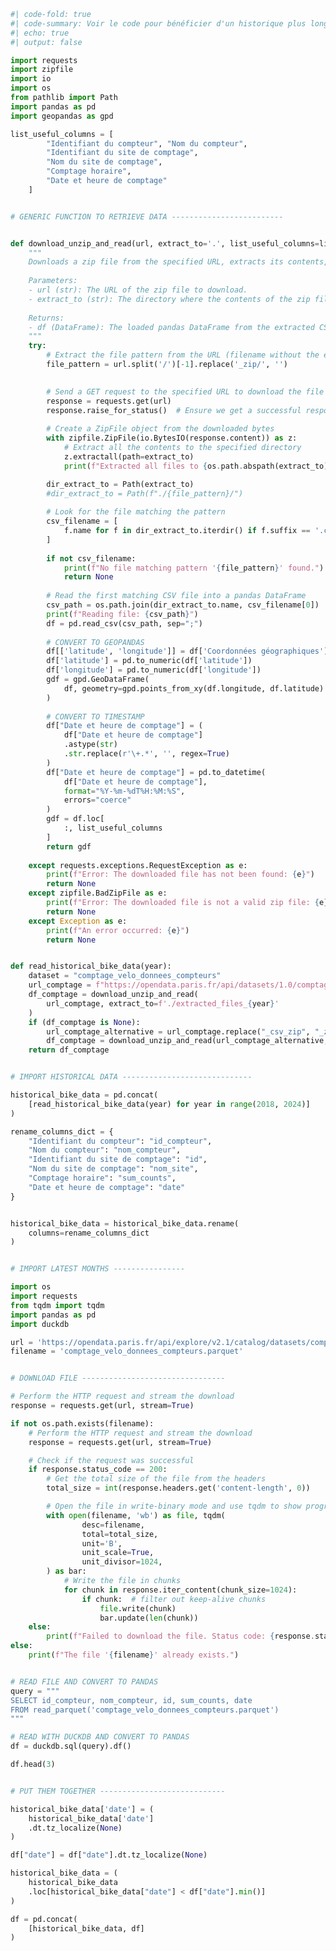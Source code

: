 ```python
#| code-fold: true
#| code-summary: Voir le code pour bénéficier d'un historique plus long de données
#| echo: true
#| output: false

import requests
import zipfile
import io
import os
from pathlib import Path
import pandas as pd
import geopandas as gpd

list_useful_columns = [
        "Identifiant du compteur", "Nom du compteur",
        "Identifiant du site de comptage",
        "Nom du site de comptage",
        "Comptage horaire",
        "Date et heure de comptage"        
    ]


# GENERIC FUNCTION TO RETRIEVE DATA -------------------------


def download_unzip_and_read(url, extract_to='.', list_useful_columns=list_useful_columns):
    """
    Downloads a zip file from the specified URL, extracts its contents, and reads the CSV file based on the filename pattern in the URL.
    
    Parameters:
    - url (str): The URL of the zip file to download.
    - extract_to (str): The directory where the contents of the zip file should be extracted.
    
    Returns:
    - df (DataFrame): The loaded pandas DataFrame from the extracted CSV file.
    """
    try:
        # Extract the file pattern from the URL (filename without the extension)
        file_pattern = url.split('/')[-1].replace('_zip/', '')

        
        # Send a GET request to the specified URL to download the file
        response = requests.get(url)
        response.raise_for_status()  # Ensure we get a successful response
        
        # Create a ZipFile object from the downloaded bytes
        with zipfile.ZipFile(io.BytesIO(response.content)) as z:
            # Extract all the contents to the specified directory
            z.extractall(path=extract_to)
            print(f"Extracted all files to {os.path.abspath(extract_to)}")

        dir_extract_to = Path(extract_to)
        #dir_extract_to = Path(f"./{file_pattern}/")
    
        # Look for the file matching the pattern
        csv_filename = [
            f.name for f in dir_extract_to.iterdir() if f.suffix == '.csv'
        ]
            
        if not csv_filename:
            print(f"No file matching pattern '{file_pattern}' found.")
            return None
            
        # Read the first matching CSV file into a pandas DataFrame
        csv_path = os.path.join(dir_extract_to.name, csv_filename[0])
        print(f"Reading file: {csv_path}")
        df = pd.read_csv(csv_path, sep=";")
            
        # CONVERT TO GEOPANDAS
        df[['latitude', 'longitude']] = df['Coordonnées géographiques'].str.split(',', expand=True)
        df['latitude'] = pd.to_numeric(df['latitude'])
        df['longitude'] = pd.to_numeric(df['longitude'])
        gdf = gpd.GeoDataFrame(
            df, geometry=gpd.points_from_xy(df.longitude, df.latitude)
        )
        
        # CONVERT TO TIMESTAMP
        df["Date et heure de comptage"] = (
            df["Date et heure de comptage"]
            .astype(str)
            .str.replace(r'\+.*', '', regex=True)      
        )
        df["Date et heure de comptage"] = pd.to_datetime(
            df["Date et heure de comptage"],
            format="%Y-%m-%dT%H:%M:%S",
            errors="coerce"
        )            
        gdf = df.loc[
            :, list_useful_columns
        ]
        return gdf
    
    except requests.exceptions.RequestException as e:
        print(f"Error: The downloaded file has not been found: {e}")
        return None
    except zipfile.BadZipFile as e:
        print(f"Error: The downloaded file is not a valid zip file: {e}")
        return None
    except Exception as e:
        print(f"An error occurred: {e}")
        return None


def read_historical_bike_data(year):
    dataset = "comptage_velo_donnees_compteurs"
    url_comptage = f"https://opendata.paris.fr/api/datasets/1.0/comptage-velo-historique-donnees-compteurs/attachments/{year}_{dataset}_csv_zip/"
    df_comptage = download_unzip_and_read(
        url_comptage, extract_to=f'./extracted_files_{year}'
    )
    if (df_comptage is None):
        url_comptage_alternative = url_comptage.replace("_csv_zip", "_zip")
        df_comptage = download_unzip_and_read(url_comptage_alternative, extract_to=f'./extracted_files_{year}')
    return df_comptage


# IMPORT HISTORICAL DATA -----------------------------

historical_bike_data = pd.concat(
    [read_historical_bike_data(year) for year in range(2018, 2024)]
)

rename_columns_dict = {
    "Identifiant du compteur": "id_compteur",
    "Nom du compteur": "nom_compteur",
    "Identifiant du site de comptage": "id",
    "Nom du site de comptage": "nom_site",
    "Comptage horaire": "sum_counts",
    "Date et heure de comptage": "date"
}


historical_bike_data = historical_bike_data.rename(
    columns=rename_columns_dict
)


# IMPORT LATEST MONTHS ----------------

import os
import requests
from tqdm import tqdm
import pandas as pd
import duckdb

url = 'https://opendata.paris.fr/api/explore/v2.1/catalog/datasets/comptage-velo-donnees-compteurs/exports/parquet?lang=fr&timezone=Europe%2FParis'
filename = 'comptage_velo_donnees_compteurs.parquet'


# DOWNLOAD FILE --------------------------------

# Perform the HTTP request and stream the download
response = requests.get(url, stream=True)

if not os.path.exists(filename):
    # Perform the HTTP request and stream the download
    response = requests.get(url, stream=True)

    # Check if the request was successful
    if response.status_code == 200:
        # Get the total size of the file from the headers
        total_size = int(response.headers.get('content-length', 0))

        # Open the file in write-binary mode and use tqdm to show progress
        with open(filename, 'wb') as file, tqdm(
                desc=filename,
                total=total_size,
                unit='B',
                unit_scale=True,
                unit_divisor=1024,
        ) as bar:
            # Write the file in chunks
            for chunk in response.iter_content(chunk_size=1024):
                if chunk:  # filter out keep-alive chunks
                    file.write(chunk)
                    bar.update(len(chunk))
    else:
        print(f"Failed to download the file. Status code: {response.status_code}")
else:
    print(f"The file '{filename}' already exists.")


# READ FILE AND CONVERT TO PANDAS
query = """
SELECT id_compteur, nom_compteur, id, sum_counts, date 
FROM read_parquet('comptage_velo_donnees_compteurs.parquet')
"""

# READ WITH DUCKDB AND CONVERT TO PANDAS
df = duckdb.sql(query).df()

df.head(3)


# PUT THEM TOGETHER ----------------------------

historical_bike_data['date'] = (
    historical_bike_data['date']
    .dt.tz_localize(None)
)

df["date"] = df["date"].dt.tz_localize(None)

historical_bike_data = (
    historical_bike_data
    .loc[historical_bike_data["date"] < df["date"].min()]
)

df = pd.concat(
    [historical_bike_data, df]
)
```
